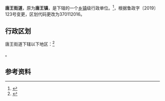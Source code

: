 {{中国乡级行政区|37/01/12/107/000}}

'''唐王街道'''，原为'''唐王镇'''，是{{PRC admin/fullname|37/01/12/107/000|3}}下辖的一个[[乡镇|乡镇]]级行政单位。<ref>{{PRC admin/ref sgc|{{PRC admin/parent|37/01/12/107/000}}}}</ref>，根据鲁政字〔2019〕123号变更，区划代码更改为370112016。

== 行政区划 ==

唐王街道下辖以下地区：<ref>{{PRC admin/ref sgc|37/01/12/107/000}}</ref>

{{PRC admin/children|37/01/12/107/000}}。

== 参考资料 ==
{{reflist}}

{{PRC admin/navcat|37/01/12/107/000}}